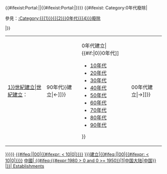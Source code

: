 <includeonly>{{#ifexist:Portal:{{{4}}}|{{Portal|{{{4}}}}}|{{#ifexist:Portal:{{{5}}}|{{Portal|{{{5}}}}}}}}}
{{Category explanation|'''[[{{{1}}}{{{2}}}0年代]]'''在'''[[{{{4}}}]]'''建立的組織、地點或其他事物}}
{{#ifexist: Category:{{{1}}}{{{2}}}0年代{{{4}}}廢除|<div class="hatnote selfreference">參見：[[:Category:{{{1}}}{{{2}}}0年代{{{4}}}廢除]]</div>|}}
{| class="toccolours" align=center
|[[:Category:{{CENTURY|{{{1}}}{{{2}}}1}}世紀{{{4}}}建立|{{CENTURY|{{{1}}}{{{2}}}1}}世紀{{{4}}}建立]]：
|{{Align|left|[[:Category:{{#switch:{{{1}}}|1=90年代|=前0年代|#default ={{#expr:{{{1}}}-1}}90年代}}{{{4}}}建立|&larr;]]}}
|{{Flatlist|
*[[:Category:{{{1}}}{{#if:{{{1}}}|0}}0年代{{{4}}}建立|{{{1}}}{{#if:{{{1}}}|0}}0年代]]
*[[:Category:{{{1}}}10年代{{{4}}}建立|{{{1}}}10年代]]
*[[:Category:{{{1}}}20年代{{{4}}}建立|{{{1}}}20年代]]
*[[:Category:{{{1}}}30年代{{{4}}}建立|{{{1}}}30年代]]
*[[:Category:{{{1}}}40年代{{{4}}}建立|{{{1}}}40年代]]
*[[:Category:{{{1}}}50年代{{{4}}}建立|{{{1}}}50年代]]
*[[:Category:{{{1}}}60年代{{{4}}}建立|{{{1}}}60年代]]
*[[:Category:{{{1}}}70年代{{{4}}}建立|{{{1}}}70年代]]
*[[:Category:{{{1}}}80年代{{{4}}}建立|{{{1}}}80年代]]
*[[:Category:{{{1}}}90年代{{{4}}}建立|{{{1}}}90年代]]
}}
|{{Align|right|[[:Category:{{#expr: {{{1}}} + 1}}00年代{{{4}}}建立|&rarr;]]}}
|}
[[Category:{{{1}}}{{{2}}}0年代各國建立|{{{5|{{Country sortkey|{{{4}}}}}}}}]]
[[Category:{{{3}}}世紀{{{4}}}建立| {{#ifeq:{{{1}}}||00|{{#ifexpr:{{{1}}} < 10|0{{{1}}}|{{{1}}}}}}}]]
[[Category:各年代{{{6|{{{4}}}}}}建立|{{#ifeq:{{{1}}}||00|{{#ifexpr:{{{1}}} < 10|0{{{1}}}|{{{1}}}}}}}]]
[[Category:{{{1}}}{{{2}}}0年代{{#ifeq:{{{4}}}|中國|<!--
-->{{#ifeq:{{#expr:1980 > {{{1}}}{{{2}}}0 and {{{1}}}{{{2}}}0 >= 1950}}|1|中国大陆|中国}}<!--
-->|{{{4}}}}}| Establishments]]</includeonly><noinclude>
{{Documentation}}
</noinclude>